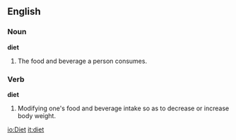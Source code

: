 ==English==

===Noun===
'''diet'''
#The food and beverage a person consumes.

===Verb===
'''diet'''
#Modifying one's food and beverage intake so as to decrease or increase body weight.

[[io:Diet]]
[[it:diet]]